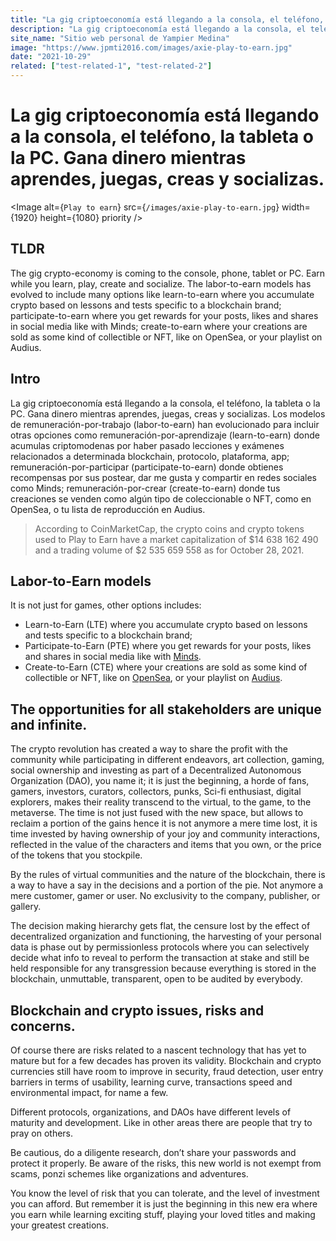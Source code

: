 ```yaml
---
title: "La gig criptoeconomía está llegando a la consola, el teléfono, la tableta o la PC. Gana dinero mientras aprendes, juegas, creas y socializas."
description: "La gig criptoeconomía está llegando a la consola, el teléfono, la tableta o la PC. Gana dinero mientras aprendes, juegas, creas y socializas. Los modelos de remuneración-por-trabajo (labor-to-earn) han evolucionado para incluir otras opciones como remuneración-por-aprendizaje (learn-to-earn) donde acumulas criptomodenas por haber pasado lecciones y exámenes relacionados a determinada blockchain, protocolo, plataforma, app; remuneración-por-participar (participate-to-earn) donde obtienes recompensas por sus postear, dar me gusta y compartir en redes sociales como Minds; remuneración-por-crear (create-to-earn) donde tus creaciones se venden como algún tipo de coleccionable o NFT, como en OpenSea, o tu lista de reproducción en Audius."
site_name: "Sitio web personal de Yampier Medina"
image: "https://www.jpmti2016.com/images/axie-play-to-earn.jpg"
date: "2021-10-29"
related: ["test-related-1", "test-related-2"]
---
```


# La gig criptoeconomía está llegando a la consola, el teléfono, la tableta o la PC. Gana dinero mientras aprendes, juegas, creas y socializas.

<Image
  alt={`Play to earn`}
  src={`/images/axie-play-to-earn.jpg`}
  width={1920}
  height={1080}
  priority
/>

## TLDR

The gig crypto-economy is coming to the console, phone, tablet or PC. Earn while you learn, play, create and socialize. The labor-to-earn models has evolved to include many options like learn-to-earn where you accumulate crypto based on lessons and tests specific to a blockchain brand; participate-to-earn where you get rewards for your posts, likes and shares in social media like with Minds; create-to-earn where your creations are sold as some kind of collectible or NFT, like on OpenSea, or your playlist on Audius.

## Intro

La gig criptoeconomía está llegando a la consola, el teléfono, la tableta o la PC. Gana dinero mientras aprendes, juegas, creas y socializas. Los modelos de remuneración-por-trabajo (labor-to-earn) han evolucionado para incluir otras opciones como remuneración-por-aprendizaje (learn-to-earn) donde acumulas criptomodenas por haber pasado lecciones y exámenes relacionados a determinada blockchain, protocolo, plataforma, app; remuneración-por-participar (participate-to-earn) donde obtienes recompensas por sus postear, dar me gusta y compartir en redes sociales como Minds; remuneración-por-crear (create-to-earn) donde tus creaciones se venden como algún tipo de coleccionable o NFT, como en OpenSea, o tu lista de reproducción en Audius.

> According to CoinMarketCap, the crypto coins and crypto tokens used to Play to Earn have a market capitalization of $14 638 162 490 and a trading volume of $2 535 659 558 as for October 28, 2021.

## Labor-to-Earn models

It is not just for games, other options includes:

- Learn-to-Earn (LTE) where you accumulate crypto based on lessons and tests specific to a blockchain brand;
- Participate-to-Earn (PTE) where you get rewards for your posts, likes and shares in social media like with [Minds](https://www.minds.com/).
- Create-to-Earn (CTE) where your creations are sold as some kind of collectible or NFT, like on [OpenSea](https://opensea.io/), or your playlist on [Audius](https://audius.co/).

## The opportunities for all stakeholders are unique and infinite.

The crypto revolution has created a way to share the profit with the community while participating in different endeavors, art collection, gaming, social ownership and investing as part of a Decentralized Autonomous Organization (DAO), you name it; it is just the beginning, a horde of fans, gamers, investors, curators, collectors, punks, Sci-fi enthusiast, digital explorers, makes their reality transcend to the virtual, to the game, to the metaverse. The time is not just fused with the new space, but allows to reclaim a portion of the gains hence it is not anymore a mere time lost, it is time invested by having ownership of your joy and community interactions, reflected in the value of the characters and items that you own, or the price of the tokens that you stockpile.

By the rules of virtual communities and the nature of the blockchain, there is a way to have a say in the decisions and a portion of the pie. Not anymore a mere customer, gamer or user. No exclusivity to the company, publisher, or gallery.

The decision making hierarchy gets flat, the censure lost by the effect of decentralized organization and functioning, the harvesting of your personal data is phase out by permissionless protocols where you can selectively decide what info to reveal to perform the transaction at stake and still be held responsible for any transgression because everything is stored in the blockchain, unmuttable, transparent, open to be audited by everybody.

## Blockchain and crypto issues, risks and concerns.

Of course there are risks related to a nascent technology that has yet to mature but for a few decades has proven its validity. Blockchain and crypto currencies still have room to improve in security, fraud detection, user entry barriers in terms of usability, learning curve, transactions speed and environmental impact, for name a few.

Different protocols, organizations, and DAOs have different levels of maturity and development. Like in other areas there are people that try to pray on others.

Be cautious, do a diligente research, don’t share your passwords and protect it properly. Be aware of the risks, this new world is not exempt from scams, ponzi schemes like organizations and adventures.

You know the level of risk that you can tolerate, and the level of investment you can afford. But remember it is just the beginning in this new era where you earn while learning exciting stuff, playing your loved titles and making your greatest creations.
